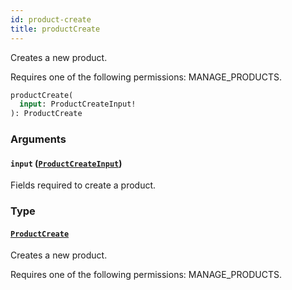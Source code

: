 ```yaml
---
id: product-create
title: productCreate
---
```


Creates a new product.

Requires one of the following permissions: MANAGE_PRODUCTS.

```graphql
productCreate(
  input: ProductCreateInput!
): ProductCreate
```

### Arguments

#### `input` ([`ProductCreateInput`](../../../developer/api-reference/inputs/product-create-input))

Fields required to create a product.

### Type

#### [`ProductCreate`](../../../developer/api-reference/objects/product-create)

Creates a new product.

Requires one of the following permissions: MANAGE_PRODUCTS.
